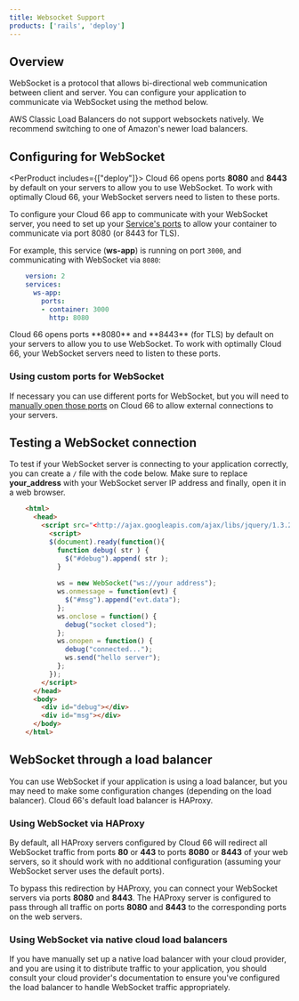 ```yaml
---
title: Websocket Support
products: ['rails', 'deploy']
---
```


## Overview

WebSocket is a protocol that allows bi-directional web communication between client and server. You can configure your application to communicate via WebSocket using the method below.

<Callout type="warning" title="AWS Classic Load Balancers">
AWS Classic Load Balancers do not support websockets natively. We recommend switching to one of Amazon's newer load balancers.
</Callout>

## Configuring for WebSocket

<PerProduct includes={["deploy"]}>
Cloud 66 opens ports **8080** and **8443** by default on your servers to allow you to use WebSocket. To work with optimally Cloud 66, your WebSocket servers need to listen to these ports.

To configure your Cloud 66 app to communicate with your WebSocket server, you need to set up your [Service's ports](/:product/:version?/networking/service-networking#mapping-container-ports) to allow your container to communicate via port 8080 (or 8443 for TLS). 

For example, this service (**ws-app**) is running on port `3000`, and communicating with WebSocket via `8080`:

```yaml
    version: 2
    services:
      ws-app:
        ports:
        - container: 3000
          http: 8080
```    

</PerProduct>
<PerProduct includes={["rails"]}>
Cloud 66 opens ports **8080** and **8443** (for TLS) by default on your servers to allow you to use WebSocket. To work with optimally Cloud 66, your WebSocket servers need to listen to these ports.
</PerProduct>

### Using custom ports for WebSocket

If necessary you can use different ports for WebSocket, but you will need to [manually open those ports](/:product/:version?/networking/network-configuration#firewall)  on Cloud 66 to allow external connections to your servers. 

## Testing a WebSocket connection

To test if your WebSocket server is connecting to your application correctly, you can create a `/` file with the code below. Make sure to replace **your_address** with your WebSocket server IP address and finally, open it in a web browser.

```html
    <html>
      <head>
        <script src="<http://ajax.googleapis.com/ajax/libs/jquery/1.3.2/jquery.min.js>"></script>
          <script>
          $(document).ready(function(){
            function debug( str ) {
              $("#debug").append( str );
            }
    
            ws = new WebSocket("ws://your address");
            ws.onmessage = function(evt) {
              $("#msg").append("evt.data");
            };
            ws.onclose = function() {
              debug("socket closed");
            };
            ws.onopen = function() {
              debug("connected...");
              ws.send("hello server");
            };
          });
        </script>
      </head>
      <body>
        <div id="debug"></div>
        <div id="msg"></div>
      </body>
    </html>
```
## WebSocket through a load balancer

You can use WebSocket if your application is using a load balancer, but you may need to make some configuration changes (depending on the load balancer). Cloud 66's default load balancer is HAProxy. 

### Using WebSocket via HAProxy

By default, all HAProxy servers configured by Cloud 66 will redirect all WebSocket traffic from ports **80** or **443** to ports **8080** or **8443** of your web servers, so it should work with no additional configuration (assuming your WebSocket server uses the default ports).

To bypass this redirection by HAProxy, you can connect your WebSocket servers via ports **8080** and **8443**. The HAProxy server is configured to pass through all traffic on ports **8080** and **8443** to the corresponding ports on the web servers.

### Using WebSocket via native cloud load balancers

If you have manually set up a native load balancer with your cloud provider, and you are using it to distribute traffic to your application, you should consult your cloud provider's documentation to ensure you've configured the load balancer to handle WebSocket traffic appropriately.
